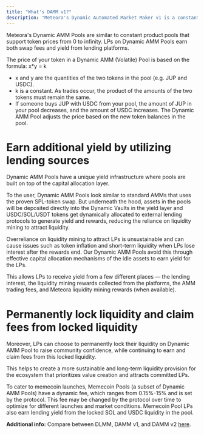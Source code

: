 ```yaml
---
title: "What's DAMM v1?"
description: "Meteora's Dynamic Automated Market Maker v1 is a constant product AMM program integrated with Dynamic Vaults."
---
```


Meteora's Dynamic AMM Pools are similar to constant product pools that support token prices from 0 to infinity. LPs on Dynamic AMM Pools earn both swap fees and yield from lending platforms.

The price of your token in a Dynamic AMM (Volatile) Pool is based on the formula: x\*y = k

- x and y are the quantities of the two tokens in the pool (e.g. JUP and USDC).
- k is a constant. As trades occur, the product of the amounts of the two tokens must remain the same.
- If someone buys JUP with USDC from your pool, the amount of JUP in your pool decreases, and the amount of USDC increases. The Dynamic AMM Pool adjusts the price based on the new token balances in the pool.

# Earn additional yield by utilizing lending sources

Dynamic AMM Pools have a unique yield infrastructure where pools are built on top of the capital allocation layer.

To the user, Dynamic AMM Pools look similar to standard AMMs that uses the proven SPL-token swap. But underneath the hood, assets in the pools will be deposited directly into the Dynamic Vaults in the yield layer and USDC/SOL/USDT tokens get dynamically allocated to external lending protocols to generate yield and rewards, reducing the reliance on liquidity mining to attract liquidity.

Overreliance on liquidity mining to attract LPs is unsustainable and can cause issues such as token inflation and short-term liquidity when LPs lose interest after the rewards end. Our Dynamic AMM Pools avoid this through effective capital allocation mechanisms of the idle assets to earn yield for the LPs.

This allows LPs to receive yield from a few different places — the lending interest, the liquidity mining rewards collected from the platforms, the AMM trading fees, and Meteora liquidity mining rewards (when available).

# Permanently lock liquidity and claim fees from locked liquidity

Moreover, LPs can choose to permanently lock their liquidity on Dynamic AMM Pool to raise community confidence, while continuing to earn and claim fees from this locked liquidity.

This helps to create a more sustainable and long-term liquidity provision for the ecosystem that prioritizes value creation and attracts committed LPs.

To cater to memecoin launches, Memecoin Pools (a subset of Dynamic AMM Pools) have a dynamic fee, which ranges from 0.15%-15% and is set by the protocol. This fee may be changed by the protocol over time to optimize for different launches and market conditions. Memecoin Pool LPs also earn lending yield from the locked SOL and USDC liquidity in the pool.

**Additional info:** Compare between DLMM, DAMM v1, and DAMM v2 [here](https://docs.google.com/spreadsheets/d/1-W2KE2PT18lmWKF6kB-7aolUBk2e5QvETL3D7g3F_VE/edit?usp=sharing).